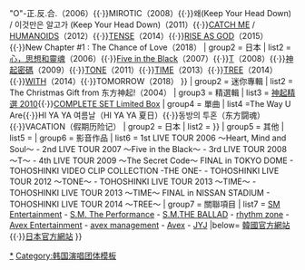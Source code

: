 <noinclude>{{noteTA
|G1=Music
}}
</noinclude>{{Navbox musical artist
| name    = 東方神起
| title   = [[東方神起]]
| background = group_or_band
| state = collapsed
| above   = '''[[鄭允浩|瑜鹵允浩]]'''、'''[[沈昌珉|最強昌珉]]'''<br />過往成員：[[金在中|英雄在中]]、[[朴有天|秘奇有天]]、[[金俊秀|細亞俊秀]]
| group1 = 正規專輯
| list1 ={{Navbox musical artist|border=child
| group1 = 韓國
| list1  = [[TRI-ANGLE]]（2004）{{·}}RISING SUN（2005）{{·}}"O"-正.反.合.（2006）{{·}}MIROTIC（2008）{{·}}왜(Keep Your Head Down) / 이것만은 알고가 (Keep Your Head Down)（2011）{{·}}[[CATCH ME|CATCH ME]] / [[CATCH ME|HUMANOIDS]]（2012）{{·}}[[TENSE]]（2014）{{·}}[[RISE AS GOD]]（2015）{{·}}New Chapter #1 : The Chance of Love（2018）
| group2 = 日本
| list2  = [[心，思想和靈魂]]（2006）{{·}}[[Five in the Black]]（2007）{{·}}[[T (東方神起專輯)|T]]（2008）{{·}}[[神起密碼]]（2009）{{·}}[[TONE]]（2011）{{·}}[[TIME (東方神起專輯)|TIME]]（2013）{{·}}[[TREE (東方神起專輯)|TREE]]（2014）{{·}}[[WITH (東方神起專輯)|WITH]]（2014）{{·}}TOMORROW（2018）
}}
| group2 = 迷你專輯
| list2  = The Christmas Gift from 东方神起!（2004）
| group3 = 精選輯
| list3  = [[神起精選 2010]]{{·}}[[COMPLETE SET Limited Box]]
| group4 = 單曲
| list4 ={{Navbox musical artist|border=child
| group1 = 韓國
| list1 = HUG{{·}}The Way U Are{{·}}HI YA YA 여름날（HI YA YA 夏日）{{·}}동방의 투혼（东方闘魂）{{·}}VACATION（假期历险记）
| group2 = 日本
| list2  = {{Navbox musical artist|border=child

| group1 = TRI-ANGLE
| list1  = [[HUG]]（來日記念盤）

| group2 = 心，思想和靈魂
| list2  = 1.[[Stay With Me Tonight]] - 2.[[Somebody To Love]] - 3.[[My Destiny]] - 4.[[因為還有明天]] - 5.[[Rising Sun/Heart, Mind and Soul]]

| group3 = Five in the Black
| list3  = 6.[[Begin (东方神起歌曲)|Begin]] - 7.[[Sky (东方神起单曲)|Sky]] - 8.[[Miss you/O-正反合]] - 9.[[Step by Step]] - 10.[[Choosey Lover]]

| group4 = T
| list4  = 11.[[Lovin'you]] - 12.[[SUMMER～Summer Dream/Song for you/Love in the Ice～]] - 13.[[SHINE/Ride on]] - 14.[[Forever Love (东方神起单曲)|Forever Love]] - 15.[[Together (东方神起单曲)|Together]] - 16.[[Purple Line]]

| group5 = （T.R.I.C.K. project）
| list5  = 17.[[Two hearts/WILD SOUL|Two hearts / WILD SOUL（CHANGMIN from 东方神起）]] - 18.[[Runaway/My Girlfriend|Runaway / My Girlfriend（YUCHUN from 东方神起）]] - 19.[[If...!? / Rainy Night（JUNSU from 东方神起）]] - 20.[[Close to you / Crazy Life|Close to you / Crazy Life（YUNHO from 东方神起）]] - 21.[[Keyword/Maze|Keyword / Maze（JEJUNG from 东方神起）]]

| group6 = 神起密碼
| list6  = 22.[[Beautiful you/千年恋歌]] - 23.[[为何我会喜欢上你？]] - 24.[[魔咒 -MIROTIC- ]] - 25.[[波麗路/Kiss The Baby Sky/請別忘記]] - 26.[[生存者 (东方神起单曲)|生存者]]

| group7 = BEST SELECTION 2010
| list7  = 27.[[Share The World/We Are!]] - 28.[[Stand by U]] - 29.[[BREAK OUT!]] - 30.[[時光暫停]]

| group8 = TONE
| list8  = 31.[[Why? (Keep Your Head Down)]] - 32.[[Superstar]]

| group9 = TIME
| list9  = 33.[[Winter～Winter Rose/Duet -winter ver.-～]] - 34.[[STILL]] - 35.[[機械人類]] - 36.[[Catch Me -If you wanna-]] 

| group10 = TREE
| list10  = 37.[[OCEAN (东方神起单曲)|OCEAN]] - 38.[[Scream (東方神起歌曲)|SCREAM]] - 39.[[Very Merry Xmas]] - 40.[[Hide & Seek / Something]]

| group11 = WITH
| list11  = 41.[[Sweat / Answer]] - 42.[[Time Works Wonders]]

| group12 = '''　'''
| list12  = 43.[[樱花路]]
}}
}}
| group5 = 其他
| list5  = {{Navbox musical artist|border=child
| group1 = 合輯
| list1 = 04' Summer Vacation in SMTOWN - 東方神起 & Super Junior 05 Show Me Your Love - 06' Summer SMTOWN - 2006 Winter SMTOWN SNOW DREAM - 2007 Summer Vacation in SMTOWN.com - 2007 WINTER SMTOWN - 09 SUMMER SMTOWN - 2011 SMTOWN Winter 'The Warmest Gift'
| group2 = OST
| list2 = [[百萬富翁的初戀|問候]] - [[宮S|Remember]] - [[Air City|天月 / All in Vain]] - [[太王四神記|千年戀歌]] - [[雅典娜：戰爭女神|雅典娜（ATHENA）]] - [[天堂牧場|Journey]]
| group3 = 混音專輯
| list3 = TVXQ NONSTOP-MIX VOL.1 - TVXQ NONSTOP-MIX VOL.2
| group4 = 演唱會專輯
| list4 = {{Navbox musical artist|border=child
| group1 = 韓國
| list1 = The 1st LIVE CONCERT "RISING SUN" - The 2nd ASIA TOUR CONCERT "O" - The 3rd ASIA TOUR CONCERT "MIROTIC" in SEOUL - The 4th WORLD TOUR "CATCH ME" in SEOUL 
| group2 = 日本
| list2  = TOHOSHINKI LIVE CD COLLECTION ～Heart, Mind and Soul～ - TOHOSHINKI LIVE CD COLLECTION ～Five in the Black～ - TOHOSHINKI LIVE CD COLLECTION ～T～ - TOHOSHINKI LIVE CD COLLECTION ～The Secret Code～ FINAL in TOKYO DOME
}}
| group5 = 合作單曲
| list5 = クラブ・ディズニー2007 - Piranha - [[LAST ANGEL feat.東方神起]] - シナモン the movie／ねずみ物語 OST - 太王四神記 OST - STARS - 日本テレビ系ズームイン!!SUPER30周年記念コンピレーション朝うた - トリビュート・トゥ・昴 スバル ストリート・ダンス編 - [[Trax|trax]] - m-flo TRIBUTE -maison de m-flo-
}}
| group6 = 影音作品
|  list6 = 1st LIVE TOUR 2006 ～Heart, Mind and Soul～ - 2nd LIVE TOUR 2007 ～Five in the Black～ - 3rd LIVE TOUR 2008 ～T～ - 4th LIVE TOUR 2009 ～The Secret Code～ FINAL in TOKYO DOME - TOHOSHINKI VIDEO CLIP COLLECTION -THE ONE- - TOHOSHINKI LIVE TOUR 2012 ～TONE～ - TOHOSHINKI LIVE TOUR 2013 ～TIME～ - TOHOSHINKI LIVE TOUR 2013 ～TIME～ FINAL in NISSAN STADIUM - TOHOSHINKI LIVE TOUR 2014 ～TREE～  
| group7 = 關聯項目
| list7 = [[SM Entertainment]] - [[S.M. The Performance]] - [[S.M.THE BALLAD]] - [[rhythm zone]] - [[愛貝克思娛樂|Avex Entertainment]] - [[愛貝克思管理|avex management]] - [[愛貝克思集團|Avex]] - [[JYJ]]
|below= [http://tvxq.smtown.com/Intro 韓國官方網站]{{·}}[http://toho-jp.net/ 日本官方網站]
}}<noinclude>
[[Category:東方神起|*]]
[[Category:韩国演唱团体模板]]
</noinclude>